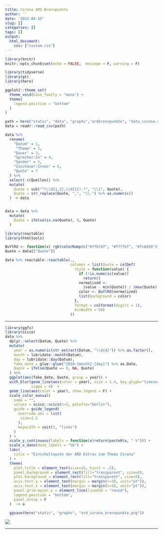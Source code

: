 ```yaml
---
title: Corona ARD Brennpunkte
author: ''
date: '2022-04-15'
slug: []
categories: []
tags: []
output:
  html_document:
    css: ["custom.css"]
---
```

```r
library(knitr)
knitr::opts_chunk$set(echo = FALSE,  message = F, warning = F)
```

```r
library(tidyverse)
library(gt)
library(here)

ggplot2::theme_set(
  theme_void(base_family = "mono") +
  theme(
    legend.position = "bottom"
  )
)
```

```r
path = here("static", "data", "graphs","ardbrennpunkte", "data_corona.csv")
data = readr::read_csv(path)
```

```r
data %>% 
  rename(
    "Datum" = 1,
     "Thema" = 2,
    "Dauer" = 3,
    "Sprecher:In" = 4,
    "Sender" = 5,
    "Zuschauer:Innen" = 6,
    "Quote" = 7
  ) %>% 
  select(-c(Quellen)) %>% 
  mutate(
    Quote = sub("^(\\d{1,2},\\d{1}).*", "\\1", Quote),
    Quote = str_replace(Quote, ",", "\\.") %>% as.numeric()
  ) -> data


data = data %>% 
  mutate(
    Quote = ifelse(is.na(Quote), 0, Quote)
  )

```

<style>
.reactable{
  font-family: mono;
  font-size: 13px;
}
</style>

```r
library(reactable)
library(htmltools)

BuYlRd <- function(x) rgb(colorRamp(c("#7fb7d7", "#ffffbf", "#fc8d59"))(x), maxColorValue = 255)
Quote = data[["Quote"]]

data %>% reactable::reactable(.,
                              columns = list(Quote = colDef(
                                style = function(value) {
                                  if (!is.numeric(value))
                                    return()
                                  normalized <-
                                    (value - min(Quote)) / (max(Quote) - min(Quote))
                                  color <- BuYlRd(normalized)
                                  list(background = color)
                                },
                                format = colFormat(digits = 1),
                                minWidth = 50)
                              ))
```

<hr>

```r
library(ggfx)
library(scico)
data %>%
  dplyr::select(Datum, Quote) %>%
  mutate(
    year = as.numeric(str_extract(Datum, "\\d{4}")) %>% as.factor(),
    month = lubridate::month(Datum),
    day = lubridate::day(Datum),
    fake_date = glue::glue("2020-{month}-{day}") %>% as.Date,
    Quote = ifelse(Quote == 0, NA, Quote)
  ) %>%
  ggplot(aes(fake_date, Quote, group = year)) +
  with_blur(geom_line(aes(color = year), size = 1.4, key_glyph="timeseries"),
            sigma = 4)  +
  geom_line(aes(color = year), show.legend = F) +
  scale_color_manual(
    name = "",
    values = scico::scico(n=3, palette="berlin"),
    guide = guide_legend(
      override.aes = list(
       size=1.2
      ),
      keywidth = unit(3, "lines")
    )
  ) +
  scale_y_continuous(labels = function(x)return(paste0(x, " %"))) +
  scale_x_date(date_labels = "%b") +
  labs(
    title = "Einschaltquote der ARD Extras zum Thema Corona"
  ) +
  theme(
    plot.title = element_text(size=16, hjust = .5),
    panel.background = element_rect(fill="transparent", size=0),
    plot.background = element_rect(fill="transparent", size=0),
    axis.text.y = element_text(margin = margin(r=10, unit="pt")),
    axis.text.x = element_text(margin = margin(t=10, unit="pt")),
    panel.grid.major.y = element_line(lineend = "round"),
    legend.position = "bottom",
    panel.ontop = F
  )  -> a

  ggsave(here("static", "graphs", "ard_corona_brennpunkte.png"))
```

![](/graphs/ard_corona_brennpunkte.png)


<hr>










